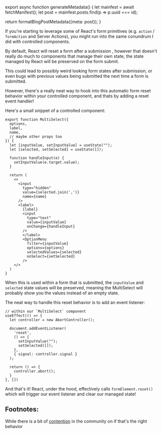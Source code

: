

export async function generateMetadata() {
  let mainfest = await fetchManifest();
  let post = mainfest.posts.find(p => p.uuid === id);

  return formatBlogPostMetadata({meta: post});
}

<BlogPage id={id}>

If you're starting to leverage some of React's form primitives (e.g. `action` / `formAction` and Server Actions), you might run into the same conundrum I did with controlled components.

By default, React will reset a form after a submission <FootnoteRef id="1" />, however that doesn't really do much to components that manage their own state, the state managed by React will be preserved on the form submit.

This could lead to possibly weird looking form states after submission, or even bugs with previous values being submitted the next time a form is submitted.

However, there's a really neat way to hook into this automatic form reset behavior within your controlled component, and thats by adding a reset event handler!

Here's a small snippet of a controlled component:

```tsx
export function MultiSelect({
  options,
  label,
  name,
  // maybe other props too
}) {
  let [inputValue, setInputValue] = useState("");
  let [selected, setSelected] = useState([]);

  function handleInput(e) {
    setInputValue(e.target.value);
  }
  
  return (
    <>
      <input
        type="hidden"
        value={selected.join(',')}
        name={name}
      />
      <label>
        {label}
        <input
          type="text"
          value={inputValue}
          onChange={handleInput}
        />
        </label>
        <OptionMenu
          filter={inputValue}
          options={options}
          selectedValues={selected}
          onSelect={setSelected}
        />
    </>
  )
}
```

When this is used within a form that is submitted, the `inputValue` and `selected` state values will be preserved, meaning the MultiSelect will probably show you the values instead of an empty state.

The neat way to handle this reset behavior is to add an event listener:

```tsx
// within our `MultiSelect` component
useEffect(() => {
  let controller = new AbortController();

  document.addEventListener(
    'reset',
    () => {
      setInputValue("");
      setSelected([]);
    },
    { signal: controller.signal }
  );
  
  return () => {
    controller.abort();
  }
}, [])
```

And that's it! React, under the hood, effectively calls `formElement.reset()` which will trigger our event listener and clear our managed state!

## Footnotes:

<Footnote id="1">While there is a bit of [contention](https://github.com/facebook/react/issues/29034) in the community on if that's the right behavior</Footnote>


</BlogPage>

